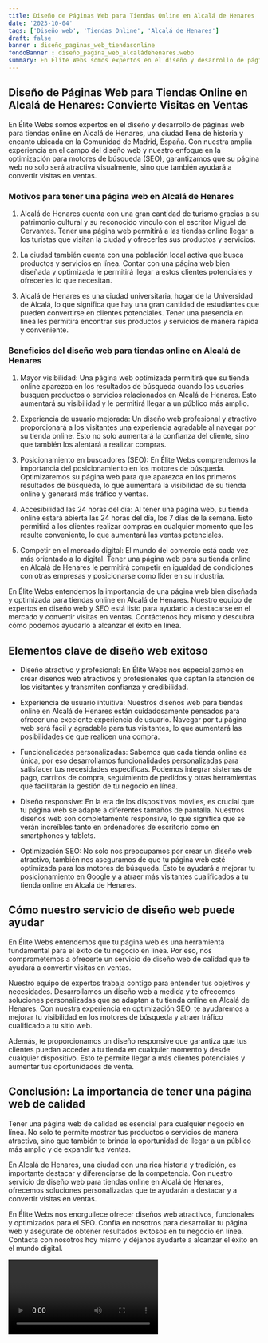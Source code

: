 ```yaml
---
title: Diseño de Páginas Web para Tiendas Online en Alcalá de Henares
date: '2023-10-04'
tags: ['Diseño web', 'Tiendas Online', 'Alcalá de Henares']
draft: false
banner : diseño_paginas_web_tiendasonline
fondoBanner : diseño_pagina_web_alcaládehenares.webp
summary: En Élite Webs somos expertos en el diseño y desarrollo de páginas web para tiendas online en Alcalá de Henares, una ciudad llena de historia y encanto ubicada en la Comunidad de Madrid, España. Con nuestra amplia experiencia en el campo del diseño web y nuestro enfoque en la optimización para motores de búsqueda (SEO), garantizamos que su página web no solo será atractiva visualmente, sino que también ayudará a convertir visitas en ventas.
---
```


## Diseño de Páginas Web para Tiendas Online en Alcalá de Henares: Convierte Visitas en Ventas

En Élite Webs somos expertos en el diseño y desarrollo de páginas web para tiendas online en Alcalá de Henares, una ciudad llena de historia y encanto ubicada en la Comunidad de Madrid, España. Con nuestra amplia experiencia en el campo del diseño web y nuestro enfoque en la optimización para motores de búsqueda (SEO), garantizamos que su página web no solo será atractiva visualmente, sino que también ayudará a convertir visitas en ventas.

### Motivos para tener una página web en Alcalá de Henares

1. Alcalá de Henares cuenta con una gran cantidad de turismo gracias a su patrimonio cultural y su reconocido vínculo con el escritor Miguel de Cervantes. Tener una página web permitirá a las tiendas online llegar a los turistas que visitan la ciudad y ofrecerles sus productos y servicios.

2. La ciudad también cuenta con una población local activa que busca productos y servicios en línea. Contar con una página web bien diseñada y optimizada le permitirá llegar a estos clientes potenciales y ofrecerles lo que necesitan.

3. Alcalá de Henares es una ciudad universitaria, hogar de la Universidad de Alcalá, lo que significa que hay una gran cantidad de estudiantes que pueden convertirse en clientes potenciales. Tener una presencia en línea les permitirá encontrar sus productos y servicios de manera rápida y conveniente.

### Beneficios del diseño web para tiendas online en Alcalá de Henares

1. Mayor visibilidad: Una página web optimizada permitirá que su tienda online aparezca en los resultados de búsqueda cuando los usuarios busquen productos o servicios relacionados en Alcalá de Henares. Esto aumentará su visibilidad y le permitirá llegar a un público más amplio.

2. Experiencia de usuario mejorada: Un diseño web profesional y atractivo proporcionará a los visitantes una experiencia agradable al navegar por su tienda online. Esto no solo aumentará la confianza del cliente, sino que también los alentará a realizar compras.

3. Posicionamiento en buscadores (SEO): En Élite Webs comprendemos la importancia del posicionamiento en los motores de búsqueda. Optimizaremos su página web para que aparezca en los primeros resultados de búsqueda, lo que aumentará la visibilidad de su tienda online y generará más tráfico y ventas.

4. Accesibilidad las 24 horas del día: Al tener una página web, su tienda online estará abierta las 24 horas del día, los 7 días de la semana. Esto permitirá a los clientes realizar compras en cualquier momento que les resulte conveniente, lo que aumentará las ventas potenciales.

5. Competir en el mercado digital: El mundo del comercio está cada vez más orientado a lo digital. Tener una página web para su tienda online en Alcalá de Henares le permitirá competir en igualdad de condiciones con otras empresas y posicionarse como líder en su industria.

En Élite Webs entendemos la importancia de una página web bien diseñada y optimizada para tiendas online en Alcalá de Henares. Nuestro equipo de expertos en diseño web y SEO está listo para ayudarlo a destacarse en el mercado y convertir visitas en ventas. Contáctenos hoy mismo y descubra cómo podemos ayudarlo a alcanzar el éxito en línea.

<GifSeo />

<Cta />

## Elementos clave de diseño web exitoso

- Diseño atractivo y profesional: En Élite Webs nos especializamos en crear diseños web atractivos y profesionales que captan la atención de los visitantes y transmiten confianza y credibilidad.

- Experiencia de usuario intuitiva: Nuestros diseños web para tiendas online en Alcalá de Henares están cuidadosamente pensados para ofrecer una excelente experiencia de usuario. Navegar por tu página web será fácil y agradable para tus visitantes, lo que aumentará las posibilidades de que realicen una compra.

- Funcionalidades personalizadas: Sabemos que cada tienda online es única, por eso desarrollamos funcionalidades personalizadas para satisfacer tus necesidades específicas. Podemos integrar sistemas de pago, carritos de compra, seguimiento de pedidos y otras herramientas que facilitarán la gestión de tu negocio en línea.

- Diseño responsive: En la era de los dispositivos móviles, es crucial que tu página web se adapte a diferentes tamaños de pantalla. Nuestros diseños web son completamente responsive, lo que significa que se verán increíbles tanto en ordenadores de escritorio como en smartphones y tablets.

- Optimización SEO: No solo nos preocupamos por crear un diseño web atractivo, también nos aseguramos de que tu página web esté optimizada para los motores de búsqueda. Esto te ayudará a mejorar tu posicionamiento en Google y a atraer más visitantes cualificados a tu tienda online en Alcalá de Henares.

## Cómo nuestro servicio de diseño web puede ayudar

En Élite Webs entendemos que tu página web es una herramienta fundamental para el éxito de tu negocio en línea. Por eso, nos comprometemos a ofrecerte un servicio de diseño web de calidad que te ayudará a convertir visitas en ventas. 

Nuestro equipo de expertos trabaja contigo para entender tus objetivos y necesidades. Desarrollamos un diseño web a medida y te ofrecemos soluciones personalizadas que se adaptan a tu tienda online en Alcalá de Henares. Con nuestra experiencia en optimización SEO, te ayudaremos a mejorar tu visibilidad en los motores de búsqueda y atraer tráfico cualificado a tu sitio web.

Además, te proporcionamos un diseño responsive que garantiza que tus clientes puedan acceder a tu tienda en cualquier momento y desde cualquier dispositivo. Esto te permite llegar a más clientes potenciales y aumentar tus oportunidades de venta.

## Conclusión: La importancia de tener una página web de calidad

Tener una página web de calidad es esencial para cualquier negocio en línea. No solo te permite mostrar tus productos o servicios de manera atractiva, sino que también te brinda la oportunidad de llegar a un público más amplio y de expandir tus ventas.

En Alcalá de Henares, una ciudad con una rica historia y tradición, es importante destacar y diferenciarse de la competencia. Con nuestro servicio de diseño web para tiendas online en Alcalá de Henares, ofrecemos soluciones personalizadas que te ayudarán a destacar y a convertir visitas en ventas.

En Élite Webs nos enorgullece ofrecer diseños web atractivos, funcionales y optimizados para el SEO. Confía en nosotros para desarrollar tu página web y asegúrate de obtener resultados exitosos en tu negocio en línea. Contacta con nosotros hoy mismo y déjanos ayudarte a alcanzar el éxito en el mundo digital.

<Video />

<CtaBot job='Tiendas Online' city='Alcalá de Henares'/>

<Gmaps query='Alcalá de Henares+españa+maps' />
